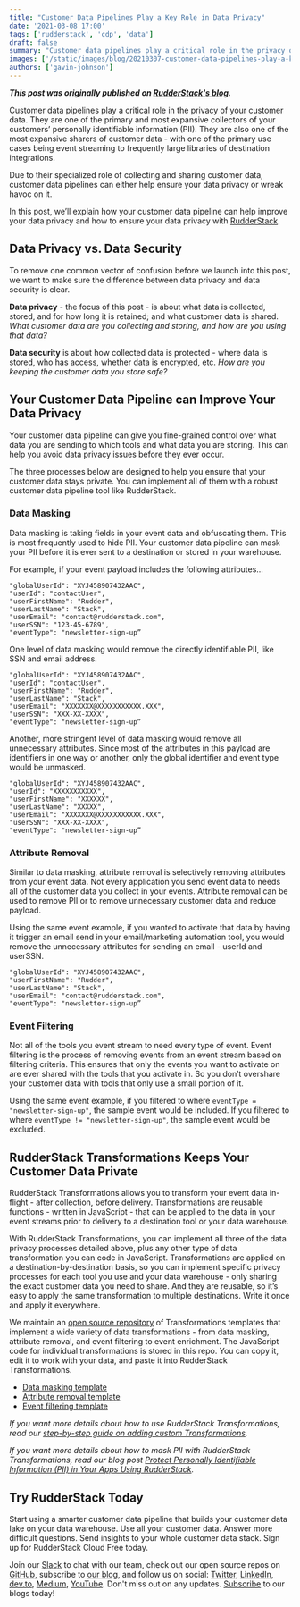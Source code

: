 ```yaml
---
title: "Customer Data Pipelines Play a Key Role in Data Privacy"
date: '2021-03-08 17:00'
tags: ['rudderstack', 'cdp', 'data']
draft: false
summary: "Customer data pipelines play a critical role in the privacy of your customer data. In this post, we’ll explain how your customer data pipeline can help improve your data privacy and how to ensure your data privacy with RudderStack."
images: ['/static/images/blog/20210307-customer-data-pipelines-play-a-key-role-in-data-privacy/hero.png']
authors: ['gavin-johnson']
---
```


***This post was originally published on [RudderStack's blog](https://rudderstack.com/blog/customer-data-pipelines-play-a-key-role-in-data-privacy).***
<br />

Customer data pipelines play a critical role in the privacy of your customer data. They are one of the primary and most expansive collectors of your customers’ personally identifiable information (PII). They are also one of the most expansive sharers of customer data - with one of the primary use cases being event streaming to frequently large libraries of destination integrations.

Due to their specialized role of collecting and sharing customer data, customer data pipelines can either help ensure your data privacy or wreak havoc on it.

In this post, we’ll explain how your customer data pipeline can help improve your data privacy and how to ensure your data privacy with [RudderStack](https://rudderstack.com/).


## Data Privacy vs. Data Security

To remove one common vector of confusion before we launch into this post, we want to make sure the difference between data privacy and data security is clear.

**Data privacy** - the focus of this post - is about what data is collected, stored, and for how long it is retained; and what customer data is shared. _What customer data are you collecting and storing, and how are you using that data?_

**Data security** is about how collected data is protected - where data is stored, who has access, whether data is encrypted, etc. _How are you keeping the customer data you store safe?_


## Your Customer Data Pipeline can Improve Your Data Privacy

Your customer data pipeline can give you fine-grained control over what data you are sending to which tools and what data you are storing. This can help you avoid data privacy issues before they ever occur.

The three processes below are designed to help you ensure that your customer data stays private. You can implement all of them with a robust customer data pipeline tool like RudderStack.


### Data Masking

Data masking is taking fields in your event data and obfuscating them. This is most frequently used to hide PII. Your customer data pipeline can mask your PII before it is ever sent to a destination or stored in your warehouse.

For example, if your event payload includes the following attributes...

```
"globalUserId": "XYJ458907432AAC",
"userId": "contactUser",
"userFirstName": "Rudder",
"userLastName": "Stack",
"userEmail": "contact@rudderstack.com",
"userSSN": "123-45-6789",
"eventType": "newsletter-sign-up”
```


One level of data masking would remove the directly identifiable PII, like SSN and email address.

```
"globalUserId": "XYJ458907432AAC",
"userId": "contactUser",
"userFirstName": "Rudder",
"userLastName": "Stack",
"userEmail": "XXXXXXX@XXXXXXXXXXX.XXX",
"userSSN": "XXX-XX-XXXX",
"eventType": "newsletter-sign-up”
```


Another, more stringent level of data masking would remove all unnecessary attributes. Since most of the attributes in this payload are identifiers in one way or another, only the global identifier and event type would be unmasked.

```
"globalUserId": "XYJ458907432AAC",
"userId": "XXXXXXXXXXX",
"userFirstName": "XXXXXX",
"userLastName": "XXXXX",
"userEmail": "XXXXXXX@XXXXXXXXXXX.XXX",
"userSSN": "XXX-XX-XXXX",
"eventType": "newsletter-sign-up”
```



### Attribute Removal

Similar to data masking, attribute removal is selectively removing attributes from your event data. Not every application you send event data to needs all of the customer data you collect in your events. Attribute removal can be used to remove PII or to remove unnecessary customer data and reduce payload.

Using the same event example, if you wanted to activate that data by having it trigger an email send in your email/marketing automation tool, you would remove the unnecessary attributes for sending an email - userId and userSSN.

```
"globalUserId": "XYJ458907432AAC",
"userFirstName": "Rudder",
"userLastName": "Stack",
"userEmail": "contact@rudderstack.com",
"eventType": "newsletter-sign-up”
```




### Event Filtering

Not all of the tools you event stream to need every type of event. Event filtering is the process of removing events from an event stream based on filtering criteria. This ensures that only the events you want to activate on are ever shared with the tools that you activate in. So you don’t overshare your customer data with tools that only use a small portion of it.

Using the same event example, if you filtered to where `eventType = "newsletter-sign-up"`, the sample event would be included. If you filtered to where `eventType != "newsletter-sign-up"`, the sample event would be excluded.


## RudderStack Transformations Keeps Your Customer Data Private

RudderStack Transformations allows you to transform your event data in-flight - after collection, before delivery. Transformations are reusable functions - written in JavaScript - that can be applied to the data in your event streams prior to delivery to a destination tool or your data warehouse.

With RudderStack Transformations, you can implement all three of the data privacy processes detailed above, plus any other type of data transformation you can code in JavaScript. Transformations are applied on a destination-by-destination basis, so you can implement specific privacy processes for each tool you use and your data warehouse - only sharing the exact customer data you need to share. And they are reusable, so it’s easy to apply the same transformation to multiple destinations. Write it once and apply it everywhere.

We maintain an [open source repository](https://github.com/rudderlabs/sample-user-transformers) of Transformations templates that implement a wide variety of data transformations - from data masking, attribute removal, and event filtering to event enrichment. The JavaScript code for individual transformations is stored in this repo. You can copy it, edit it to work with your data, and paste it into RudderStack Transformations. 



*   [Data masking template](https://github.com/rudderlabs/sample-user-transformers/blob/master/PIIUserTransformation.js)
*   [Attribute removal template](https://github.com/rudderlabs/sample-user-transformers/blob/master/CleanWarehouseEventsUserTransformation.js)
*   [Event filtering template](https://github.com/rudderlabs/sample-user-transformers/blob/master/EmailDomainBasedFilteringNameSplitCampaignParameterUpdate.js)

_If you want more details about how to use RudderStack Transformations, read our [step-by-step guide on adding custom Transformations](https://docs.rudderstack.com/adding-a-new-user-transformation-in-rudderstack)._

_If you want more details about how to mask PII with RudderStack Transformations, read our blog post [Protect Personally Identifiable Information (PII) in Your Apps Using RudderStack](https://rudderstack.com/blog/protect-personally-identifiable-information-pii-using-rudderstack)._


## Try RudderStack Today

Start using a smarter customer data pipeline that builds your customer data lake on your data warehouse. Use all your customer data. Answer more difficult questions. Send insights to your whole customer data stack. Sign up for RudderStack Cloud Free today.

Join our [Slack](https://resources.rudderstack.com/join-rudderstack-slack) to chat with our team, check out our open source repos on [GitHub](https://github.com/rudderlabs), subscribe to [our blog](https://rudderstack.com/blog/), and follow us on social: [Twitter](https://twitter.com/RudderStack), [LinkedIn](https://www.linkedin.com/company/rudderlabs/), [dev.to](https://dev.to/rudderstack), [Medium](https://rudderstack.medium.com/), [YouTube](https://www.youtube.com/channel/UCgV-B77bV_-LOmKYHw8jvBw). Don't miss out on any updates. [Subscribe](https://rudderstack.com/blog/) to our blogs today!




